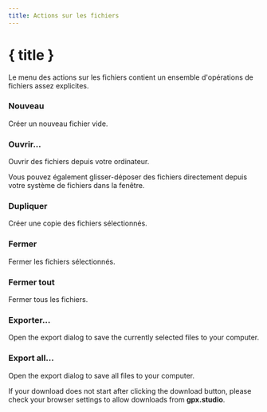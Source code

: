 ```yaml
---
title: Actions sur les fichiers
---
```


<script lang="ts">
</script>

# { title }

Le menu des actions sur les fichiers contient un ensemble d'opérations de fichiers assez explicites.

### <Plus size="16" class="inline-block" style="margin-bottom: 2px" /> Nouveau

Créer un nouveau fichier vide.

### <FolderOpen size="16" class="inline-block" style="margin-bottom: 2px" /> Ouvrir...

Ouvrir des fichiers depuis votre ordinateur. 

<DocsNote>

Vous pouvez également glisser-déposer des fichiers directement depuis votre système de fichiers dans la fenêtre.

</DocsNote>

### <Copy size="16" class="inline-block" style="margin-bottom: 2px" /> Dupliquer

Créer une copie des fichiers sélectionnés.

### <FileX size="16" class="inline-block" style="margin-bottom: 2px" /> Fermer

Fermer les fichiers sélectionnés.

### <FileX size="16" class="inline-block" style="margin-bottom: 2px" /> Fermer tout

Fermer tous les fichiers.

### <Download size="16" class="inline-block" style="margin-bottom: 2px" /> Exporter...

Open the export dialog to save the currently selected files to your computer.

### <Download size="16" class="inline-block" style="margin-bottom: 2px" /> Export all...

Open the export dialog to save all files to your computer.

<DocsNote type="warning">

If your download does not start after clicking the download button, please check your browser settings to allow downloads from <b>gpx.studio</b>.

</DocsNote>
